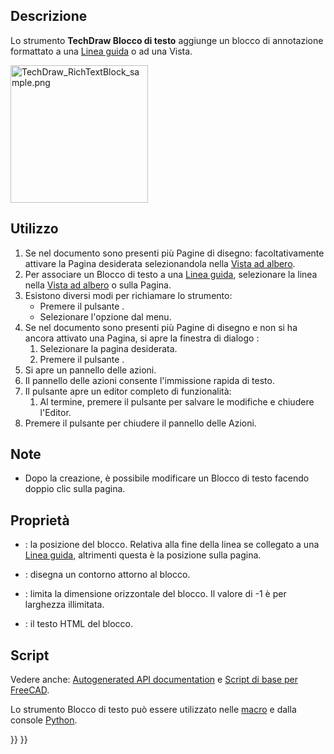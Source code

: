<languages/>

{{Docnav/it
|[[TechDraw_LeaderLine/it|Linea guida]]
|[[TechDraw_CosmeticVertex/it|Vertice cosmetico]]
|[[TechDraw_Workbench/it|TechDraw]]
|IconL=TechDraw_LeaderLine.svg
|IconR=TechDraw_CosmeticVertex.svg
|IconC=Workbench_TechDraw.svg
}}

{{GuiCommand/it
|Name=TechDraw RichTextAnnotation
|Name/it=TechDraw Blocco di testo
|MenuLocation=TechDraw → Annotazioni → Inserisci Blocco di testo
|Workbenches=[[TechDraw_Workbench/it|TechDraw]]
|Version=0.19
|SeeAlso=[[TechDraw_Annotation/it|TechDraw Annotazione]]
}}

<span id="Description"></span>
==Descrizione==

Lo strumento '''TechDraw Blocco di testo''' aggiunge un blocco di annotazione formattato a una [[TechDraw_LeaderLine/it|Linea guida]] o ad una Vista.

[[Image:TechDraw_RichTextBlock_sample.png|220px]]
{{Caption|Blocco di testo indipendente}}

<span id="Usage"></span>
==Utilizzo==

# Se nel documento sono presenti più Pagine di disegno: facoltativamente attivare la Pagina desiderata selezionandola nella [[Tree_view/it|Vista ad albero]].
# Per associare un Blocco di testo a una [[TechDraw_LeaderLine/it|Linea guida]], selezionare la linea nella [[Tree_view/it|Vista ad albero]] o sulla Pagina.
# Esistono diversi modi per richiamare lo strumento:
#* Premere il pulsante {{Button|[[Image:TechDraw_RichTextAnnotation.svg|16px]] [[TechDraw_RichTextAnnotation/it|Inserisci Blocco di testo]]}}.
#* Selezionare l'opzione {{MenuCommand|TechDraw → Annotazioni → [[Image:TechDraw_RichTextAnnotation.svg|16px]] Inserisci Blocco di testo}} dal menu.
# Se nel documento sono presenti più Pagine di disegno e non si ha ancora attivato una Pagina, si apre la finestra di dialogo {{MenuCommand|Scelta pagina}}:
## Selezionare la pagina desiderata.
## Premere il pulsante {{Button|OK}}.
# Si apre un pannello delle azioni.
# Il pannello delle azioni consente l'immissione rapida di testo.
# Il pulsante {{Button|Avvia l'editor di testo avanzato}} apre un editor completo di funzionalità:
## Al termine, premere il pulsante {{Button|[[Image:Document-save.svg|16px]]}} per salvare le modifiche e chiudere l'Editor.
# Premere il pulsante {{Button|OK}} per chiudere il pannello delle Azioni.

<span id="Notes"></span>
==Note==

* Dopo la creazione, è possibile modificare un Blocco di testo facendo doppio clic sulla pagina.

<span id="Properties"></span>
==Proprietà==

* {{PropertyData|X,Y}}: la posizione del blocco. Relativa alla fine della linea se collegato a una [[TechDraw_LeaderLine/it|Linea guida]], altrimenti questa è la posizione sulla pagina.
* {{PropertyData|ShowFrame}}: disegna un contorno attorno al blocco.
* {{PropertyData|MaxWidth}}: limita la dimensione orizzontale del blocco. Il valore di -1 è per larghezza illimitata.
* {{PropertyData|AnnoText}}: il testo HTML del blocco.

<span id="Scripting"></span>
==Script==

Vedere anche: [https://freecad.github.io/SourceDoc/ Autogenerated API documentation] e [[FreeCAD_Scripting_Basics/it|Script di base per FreeCAD]].

Lo strumento Blocco di testo può essere utilizzato nelle [[Macros/it|macro]] e dalla console [[Python/it|Python]].

{{Code|code=
myPage = FreeCAD.ActiveDocument().Page
myBase = FreeCAD.ActiveDocument().View
blockObj = FreeCAD.ActiveDocument.addObject('TechDraw::DrawRichAnno','DrawRichAnno')
FreeCAD.activeDocument().myPage.addView(blockObj)
blockObj.X = 5
blockObj.Y = 5
blockObj.AnnoText = myHTMLText
}}


{{Docnav/it
|[[TechDraw_LeaderLine/it|Linea guida]]
|[[TechDraw_CosmeticVertex/it|Vertice cosmetico]]
|[[TechDraw_Workbench/it|TechDraw]]
|IconL=TechDraw_LeaderLine.svg
|IconR=TechDraw_CosmeticVertex.svg
|IconC=Workbench_TechDraw.svg
}}

{{TechDraw Tools navi{{#translation:}}}}
{{Userdocnavi{{#translation:}}}}
{{clear}}